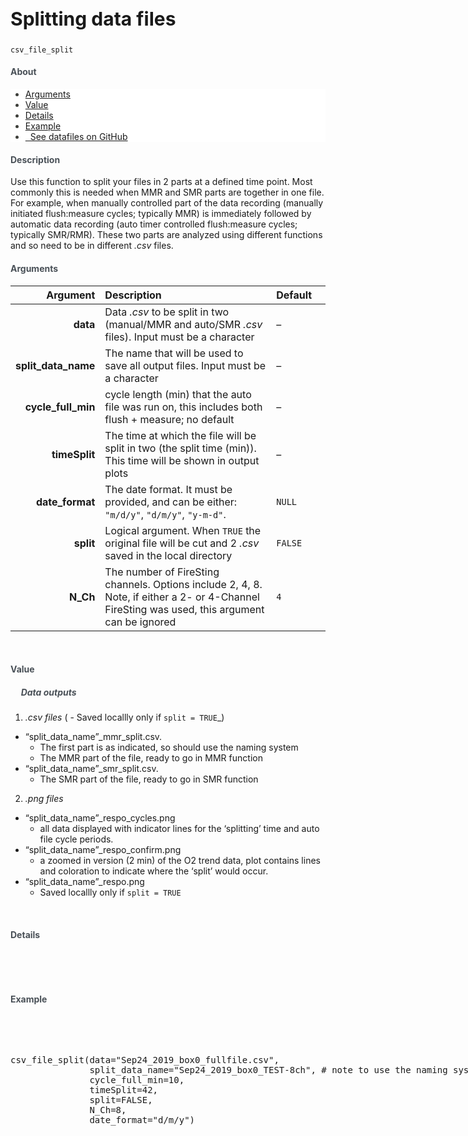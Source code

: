 

<div class="page-header">
  <h2 style="font-size: 30px; text-align:left;">Splitting data files</h2>
`csv_file_split`
<br>
</div>


<h4 style="color:#495057; font-weight: bold;  text-align: left">About</h4>
<ul class="breadcrumb" style="background-color:#fff; border:none; color:#3e3f3a">
  <li><a href="#Arguments">Arguments</a></li>
  <li><a href="#Value">Value</a></li>
  <li><a href="#Details">Details</a></li>
  <li><a href="#Example">Example</a></li>
  <li><a href="https://github.com/kraskura/AnalyzeResp_0/tree/main/Test/accessory_SplitFiles"><i class="fas fa-download"></i>&nbsp; See datafiles on GitHub</a></li>
</ul>


<h4 style="color:#495057; font-weight: bold;  text-align: left">Description</h4>

Use this function to split your files in 2 parts at a defined time point. Most commonly this is needed when MMR and SMR parts are together in one file. For example, when manually controlled part of the data recording (manually initiated flush:measure cycles; typically MMR) is immediately followed by automatic data recording (auto timer controlled flush:measure cycles; typically SMR/RMR). These two parts are analyzed using different functions and so need to be in different _.csv_ files.

<h4><a style="color:#495057; font-weight: bold;  text-align: left" name="Arguments">Arguments</a></h4>



  Argument       | Description | Default
---: | :------------- | :---
**data**            | Data _.csv_ to be split in two (manual/MMR and auto/SMR _.csv_ files). Input must be a character | --
**split_data_name** | The name that will be used to save all output files. Input must be a character| --
**cycle_full_min**  | cycle length (min) that the auto file was run on, this includes both flush + measure; no default | --
**timeSplit**       | The time at which the file will be split in two (the split time (min)). This time will be shown in output plots | --
**date_format**     | The date format. It must be provided, and can be either: `"m/d/y"`, `"d/m/y"`, `"y-m-d"`. | `NULL`
**split**           | Logical argument. When `TRUE` the original file will be cut and 2 _.csv_ saved in the local directory | `FALSE`
**N_Ch**            | The number of FireSting channels. Options include 2, 4, 8. Note, if either a 2- or 4-Channel FireSting was used, this argument can be ignored |`4`       

<br><h4><a name="Value" style="color:#495057; font-weight: bold;  text-align: left">Value</a></h4>

<h5 style="color:#495057; font-weight: bold;  text-align: left; text-indent:+10px;"><i class="fas fa-ellipsis-h"></i>&nbsp; Data outputs</h5>

1. _.csv files_ (  - Saved locallly only if `split = TRUE`_)
* "split_data_name"_mmr_split.csv.
  - The first part is as indicated, so should use the naming system
  - The MMR part of the file, ready to go in MMR function
* "split_data_name"_smr_split.csv.
  - The SMR part of the file, ready to go in SMR function

2. _.png files_
* "split_data_name"_respo_cycles.png 
  - all data displayed with indicator lines for the 'splitting' time and auto file cycle periods.
* "split_data_name"_respo_confirm.png
  - a zoomed in version (2 min) of the O2 trend data, plot contains lines and coloration to indicate where the 'split' would occur. 
* "split_data_name"_respo.png
  - Saved locallly only if `split = TRUE`
  

<br><h4><a name="Details" style="color:#495057; font-weight: bold;  text-align: left">Details</a></h4> <br>


<br><h4><a name="Example" style="color:#495057; font-weight: bold;  text-align: left">Example</a></h4> <br>


<pre class = "sourceCode yaml"> 

csv_file_split(data="Sep24_2019_box0_fullfile.csv",
               split_data_name="Sep24_2019_box0_TEST-8ch", # note to use the naming system for easy downstream work
               cycle_full_min=10,
               timeSplit=42,
               split=FALSE,
               N_Ch=8,
               date_format="d/m/y")

</pre>

















  

